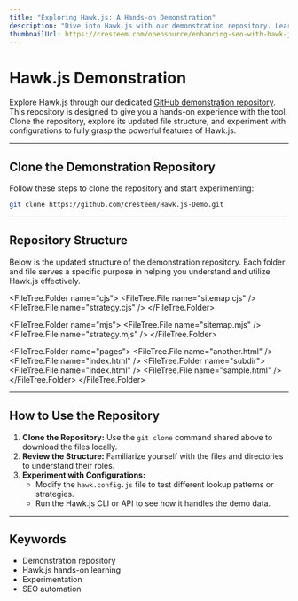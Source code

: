 ```yaml
---
title: "Exploring Hawk.js: A Hands-on Demonstration"
description: "Dive into Hawk.js with our demonstration repository. Learn how to clone, explore the updated file structure, and experiment with configurations to understand the tool's capabilities and integration."
thumbnailUrl: https://cresteem.com/opensource/enhancing-seo-with-hawk-js/thumbnail.png
---
```


# Hawk.js Demonstration

Explore Hawk.js through our dedicated [GitHub demonstration repository](https://github.com/cresteem/Hawk-JS-Demo). This repository is designed to give you a hands-on experience with the tool. Clone the repository, explore its updated file structure, and experiment with configurations to fully grasp the powerful features of Hawk.js.

---

## Clone the Demonstration Repository

Follow these steps to clone the repository and start experimenting:

```bash filename="Terminal @Demo" copy
git clone https://github.com/cresteem/Hawk.js-Demo.git
```

---

## Repository Structure

Below is the updated structure of the demonstration repository. Each folder and file serves a specific purpose in helping you understand and utilize Hawk.js effectively.


<FileTree>
  <FileTree.File name=".gitignore" />
  <FileTree.File name="hawk.config.js" />
  <FileTree.File name="LICENSE" />
  <FileTree.File name="loc-meta.json" />
  <FileTree.File name="package.json" />
  <FileTree.File name="README.md" />
  <FileTree.File name="robot.txt" />
  <FileTree.File name="sitemap.xml" />
  <FileTree.File name="yarn.lock" />

  <FileTree.Folder name="cjs">
    <FileTree.File name="sitemap.cjs" />
    <FileTree.File name="strategy.cjs" />
  </FileTree.Folder>

  <FileTree.Folder name="mjs">
    <FileTree.File name="sitemap.mjs" />
    <FileTree.File name="strategy.mjs" />
  </FileTree.Folder>

  <FileTree.Folder name="pages">
    <FileTree.File name="another.html" />
    <FileTree.File name="index.html" />
    <FileTree.Folder name="subdir">
      <FileTree.File name="index.html" />
      <FileTree.File name="sample.html" />
    </FileTree.Folder>
  </FileTree.Folder>
</FileTree>

---

## How to Use the Repository

1. **Clone the Repository:** Use the `git clone` command shared above to download the files locally.
2. **Review the Structure:** Familiarize yourself with the files and directories to understand their roles.
3. **Experiment with Configurations:**
   - Modify the `hawk.config.js` file to test different lookup patterns or strategies.
   - Run the Hawk.js CLI or API to see how it handles the demo data.

---

## Keywords

<ul className="keywords">
  <li>Demonstration repository</li>
  <li>Hawk.js hands-on learning</li>
  <li>Experimentation</li>
  <li>SEO automation</li>
</ul>
